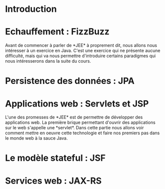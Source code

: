 = Introduction =

= Echauffement : FizzBuzz =

Avant de commencer à parler de *JEE* à proprement dit, nous allons nous intéresser à un exercice en Java. C'est une exercice qui ne présente aucune difficulté, mais qui va nous permettre d'introduire certains paradigmes qui nous intéresserons dans la suite du cours.

{{include document="1-fizzbuzz.wiki" /}}

= Persistence des données : JPA =

{{include document="2-jpa.wiki" /}}

= Applications web : Servlets et JSP =

L'une des promesses de *JEE* est de permettre de développer des applications web. La première brique permettant d'ouvrir des applications sur le web s'appelle une *servlet*. Dans cette partie nous allons voir comment mettre en oeuvre cette technologie et faire nos premiers pas dans le monde web à la sauce Java.

{{include document="3-servlet.wiki" /}}

= Le modèle stateful : JSF =

{{include document="4-jsf.wiki" /}}


= Services web : JAX-RS =

{{include document="5-jaxrs.wiki" /}}


